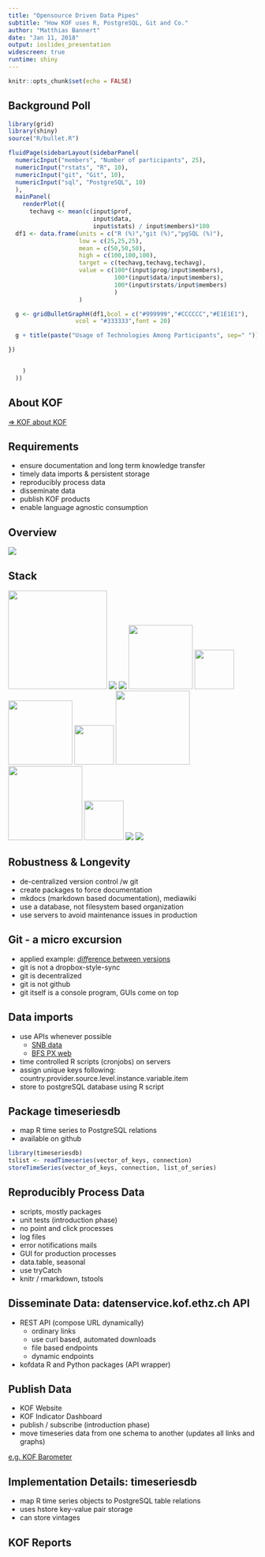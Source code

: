 ```yaml
---
title: "Opensource Driven Data Pipes"
subtitle: "How KOF uses R, PostgreSQL, Git and Co."
author: "Matthias Bannert"
date: "Jan 11, 2018"
output: ioslides_presentation
widescreen: true
runtime: shiny
---
```


```r
knitr::opts_chunk$set(echo = FALSE)
```

## Background Poll

```r
library(grid)
library(shiny)
source("R/bullet.R")

fluidPage(sidebarLayout(sidebarPanel(
  numericInput("members", "Number of participants", 25),
  numericInput("rstats", "R", 10),  
  numericInput("git", "Git", 10),
  numericInput("sql", "PostgreSQL", 10)
  ),
  mainPanel(
    renderPlot({
      techavg <- mean(c(input$prof,
                        input$data,
                        input$stats) / input$members)*100
  df1 <- data.frame(units = c("R (%)","git (%)","pgSQL (%)"),
                    low = c(25,25,25),
                    mean = c(50,50,50),
                    high = c(100,100,100),
                    target = c(techavg,techavg,techavg),
                    value = c(100*(input$prog/input$members),
                              100*(input$data/input$members),
                              100*(input$rstats/input$members)
                              )
                    )

  g <- gridBulletGraphH(df1,bcol = c("#999999","#CCCCCC","#E1E1E1"),
                   vcol = "#333333",font = 20)

  g + title(paste("Usage of Technologies Among Participants", sep=" "))

})  


    )
  ))

```


## About KOF

[=> KOF about KOF](https://www.kof.ethz.ch/en/)

## Requirements

- ensure documentation and long term knowledge transfer
- timely data imports & persistent storage
- reproducibly process data
- disseminate data
- publish KOF products
- enable language agnostic consumption

## Overview

<img src="overview.png">


## Stack 

<img src="images/python.png" width="200">
<img src="images/git.png">
<img src="images/github.png">
<img src="images/julia.png" width="130">
<img src="images/rstats.png" height="80">
<img src="images/rstudio.png" width="130">
<img src="images/d3.png" height="80">
<img src="images/postgresql.png" width="150">
<img src="images/nginx.png" width="150">
<img src="images/javascript.jpeg" height="80">
<img src="images/kong.png">
<img src="images/rhel.jpeg">


## Robustness & Longevity

- de-centralized version control /w git
- create packages to force documentation
- mkdocs (markdown based documentation), mediawiki
- use a database, not filesystem based organization
- use servers to avoid maintenance issues in production

## Git - a micro excursion

- applied example: [*diff*erence between versions](https://github.com/mbannert/tstools/commits/master)
- git is not a dropbox-style-sync
- git is decentralized 
- git is not github 
- git itself is a console program, GUIs come on top


## Data imports

- use APIs whenever possible 
    - [SNB data](https://data.snb.ch)
    - [BFS PX web](https://www.pxweb.bfs.admin.ch/)
- time controlled R scripts (cronjobs) on servers
- assign unique keys following: 
country.provider.source.level.instance.variable.item
- store to postgreSQL database using R script

## Package timeseriesdb

- map R time series to PostgreSQL relations
- available on github

```r
library(timeseriesdb)
tslist <- readTimeseries(vector_of_keys, connection)
storeTimeSeries(vector_of_keys, connection, list_of_series)
```

## Reproducibly Process Data

- scripts, mostly packages
- unit tests (introduction phase)
- no point and click processes
- log files
- error notifications mails
- GUI for production processes
- data.table, seasonal
- use tryCatch
- knitr / rmarkdown, tstools

## Disseminate Data: datenservice.kof.ethz.ch API

- REST API (compose URL dynamically)
  - ordinary links
  - use curl based, automated downloads
  - file based endpoints
  - dynamic endpoints
- kofdata R and Python packages (API wrapper)

## Publish Data

- KOF Website
- KOF Indicator Dashboard
- publish / subscribe (introduction phase)
- move timeseries data from one schema to another (updates all links and graphs)

[e.g. KOF Barometer](https://www.kof.ethz.ch/en/forecasts-and-indicators/indicators/kof-economic-barometer.html)


## Implementation Details: timeseriesdb

- map R time series objects to PostgreSQL table relations
- uses hstore key-value pair storage
- can store vintages


## KOF Reports


















